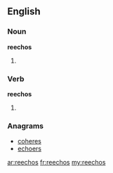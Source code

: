 ==English==

===Noun===
'''reechos'''

# {{plural of|[[reecho]]}}

===Verb===
'''reechos'''

# {{third-person singular of|[[reecho]]}}

===Anagrams===
* [[coheres#English|coheres]]
* [[echoers#English|echoers]]

[[ar:reechos]]
[[fr:reechos]]
[[my:reechos]]